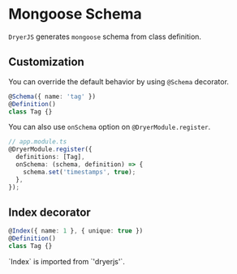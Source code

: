 
# Mongoose Schema

`DryerJS` generates `mongoose` schema from class definition.

## Customization

You can override the default behavior by using `@Schema` decorator.

```ts copy
@Schema({ name: 'tag' })
@Definition()
class Tag {}
```

You can also use `onSchema` option on `@DryerModule.register`.

```ts copy
// app.module.ts
@DryerModule.register({
  definitions: [Tag],
  onSchema: (schema, definition) => {
    schema.set('timestamps', true);
  },
});
```

## Index decorator



```ts copy
@Index({ name: 1 }, { unique: true })
@Definition()
class Tag {}
```

<Callout>
  `Index` is imported from `'dryerjs'`.
</Callout>
